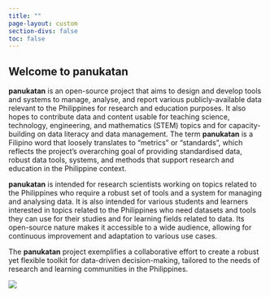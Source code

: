 ```yaml
---
title: ""
page-layout: custom
section-divs: false
toc: false
---
```


::: {.hero-banner}

::: {.content-block}

::: {.hero-text}

# Welcome to panukatan

**panukatan** is an open-source project that aims to design and develop tools and systems to manage, analyse, and report various publicly-available data relevant to the Philippines for research and education purposes. It also hopes to contribute data and content usable for teaching science, technology, engineering, and mathematics (STEM) topics and for capacity-building on data literacy and data management. The term **panukatan** is a Filipino word that loosely translates to "metrics" or "standards", which reflects the project's overarching goal of providing standardised data, robust data tools, systems, and methods that support research and education in the Philippine context.

**panukatan** is intended for research scientists working on topics related to the Philippines who require a robust set of tools and a system for managing and analysing data. It is also intended for various students and learners interested in topics related to the Philippines who need datasets and tools they can use for their studies and for learning fields related to data. Its open-source nature makes it accessible to a wide audience, allowing for continuous improvement and adaptation to various use cases.

The **panukatan** project exemplifies a collaborative effort to create a robust yet flexible toolkit for data-driven decision-making, tailored to the needs of research and learning communities in the Philippines.

<!-- ::: {.hero-buttons} -->
<!-- [Projects](/docs/projects/){.btn-action-primary .btn-action .btn .btn-success .btn-lg role="button"} -->
<!-- :::  -->

:::

::: {.hero-image-right}

![](images/panukatan.png)
:::

:::

:::


